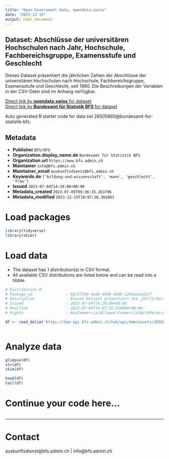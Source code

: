 ```yaml
---
title: "Open Government Data, opendata.swiss"
date: "2023-12-19"
output: html_document
---
```


## Dataset: Abschlüsse der universitären Hochschulen nach Jahr, Hochschule, Fachbereichsgruppe, Examensstufe und Geschlecht

Dieses Dataset präsentiert die jährlichen Zahlen der Abschlüsse der universitären Hochschulen nach Hochschule, Fachbereichsgruppe, Examensstufe und Geschlecht, seit 1980. Die Beschreibungen der Variablen in der CSV-Datei sind im Anhang verfügbar.

[Direct link by **opendata.swiss** for dataset](https://opendata.swiss/de/dataset/abschlusse-der-universitaren-hochschulen-nach-jahr-hochschule-fachbereichsgruppe-examensstufe-u)<br>
[Direct link by **Bundesamt für Statistik BFS** for dataset](https://www.bfs.admin.ch/asset/de/ts-x-15.03.04.01_detail)

Auto generated R starter code for data set 26505860@bundesamt-fur-statistik-bfs.

## Metadata

- **Publisher** `BFS/OFS`
- **Organization.display_name.de** `Bundesamt für Statistik BFS`
- **Organization.url** `https://www.bfs.admin.ch`
- **Maintainer** `info@bfs.admin.ch`
- **Maintainer_email** `auskunftsdienst@bfs.admin.ch`
- **Keywords.de** `['bildung-und-wissenschaft', 'mann', 'geschlecht', 'frau']`
- **Issued** `2023-07-04T14:29:00+00:00`
- **Metadata_created** `2023-07-05T09:36:15.263796`
- **Metadata_modified** `2023-12-15T10:07:26.365061`


# Load packages

```r

library(tidyverse)
library(skimr)

```

# Load data

-   The dataset has 1 distribution(s) in CSV format.
-   All available CSV distributions are listed below and can be read into a tibble.

```r

# Distribution 0
# Package_id               : 6bc57198-4e30-4009-a086-129daa1e4227
# Description              : Dieses Dataset präsentiert die jährlichen Zahlen der Abschlüsse der universitären Hochschulen nach Hochschule, Fachbereichsgruppe, Examensstufe und Geschlecht, seit 1980. Die Beschreibungen der Variablen in der CSV-Datei sind im Anhang verfügbar.
# Issued                   : 2023-07-04T14:29:00+00:00
# Modified                 : 2023-07-04T14:03:15.918000+00:00
# Rights                   : NonCommercialAllowed-CommercialWithPermission-ReferenceRequired

df <- read_delim('https://dam-api.bfs.admin.ch/hub/api/dam/assets/26505864/master')



```

# Analyze data

```r

glimpse(df)
str(df)
skim(df)

head(df)
tail(df)

```

# Continue your code here...

```r

```

------------------------------------------------------------------------

# Contact

auskunftsdienst@bfs.admin.ch | info@bfs.admin.ch
